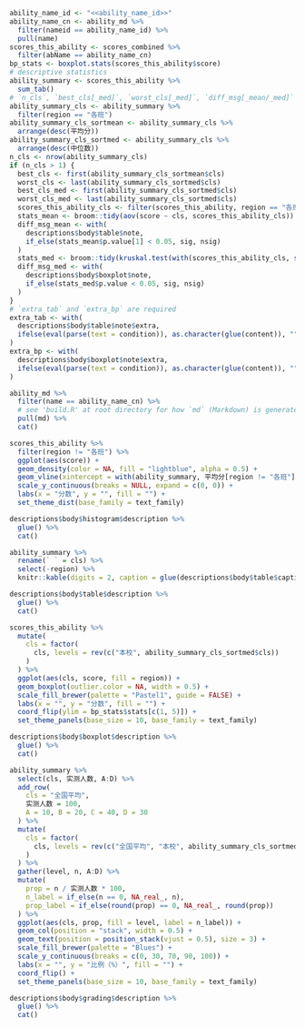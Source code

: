 ```r
ability_name_id <- "<<ability_name_id>>"
ability_name_cn <- ability_md %>% 
  filter(nameid == ability_name_id) %>% 
  pull(name)
scores_this_ability <- scores_combined %>%
  filter(abName == ability_name_cn)
bp_stats <- boxplot.stats(scores_this_ability$score)
# descriptive statistics
ability_summary <- scores_this_ability %>%
  sum_tab()
# `n_cls`, `best_cls[_med]`, `worst_cls[_med]`, `diff_msg[_mean/_med]` are required
ability_summary_cls <- ability_summary %>%
  filter(region == "各班")
ability_summary_cls_sortmean <- ability_summary_cls %>%
  arrange(desc(平均分))
ability_summary_cls_sortmed <- ability_summary_cls %>%
  arrange(desc(中位数))
n_cls <- nrow(ability_summary_cls)
if (n_cls > 1) {
  best_cls <- first(ability_summary_cls_sortmean$cls)
  worst_cls <- last(ability_summary_cls_sortmed$cls)
  best_cls_med <- first(ability_summary_cls_sortmed$cls)
  worst_cls_med <- last(ability_summary_cls_sortmed$cls)
  scores_this_ability_cls <- filter(scores_this_ability, region == "各班")
  stats_mean <- broom::tidy(aov(score ~ cls, scores_this_ability_cls))
  diff_msg_mean <- with(
    descriptions$body$table$note,
    if_else(stats_mean$p.value[1] < 0.05, sig, nsig)
  ) 
  stats_med <- broom::tidy(kruskal.test(with(scores_this_ability_cls, split(score, cls))))
  diff_msg_med <- with(
    descriptions$body$boxplot$note,
    if_else(stats_med$p.value < 0.05, sig, nsig)
  )
}
# `extra_tab` and `extra_bp` are required
extra_tab <- with(
  descriptions$body$table$note$extra,
  ifelse(eval(parse(text = condition)), as.character(glue(content)), "")
)
extra_bp <- with(
  descriptions$body$boxplot$note$extra,
  ifelse(eval(parse(text = condition)), as.character(glue(content)), "")
) 
```

```r
ability_md %>%
  filter(name == ability_name_cn) %>%
  # see 'build.R' at root directory for how `md` (Markdown) is generated
  pull(md) %>%
  cat()
```

```r
scores_this_ability %>%
  filter(region != "各班") %>%
  ggplot(aes(score)) +
  geom_density(color = NA, fill = "lightblue", alpha = 0.5) +
  geom_vline(xintercept = with(ability_summary, 平均分[region != "各班"]), color = "red") +
  scale_y_continuous(breaks = NULL, expand = c(0, 0)) +
  labs(x = "分数", y = "", fill = "") +
  set_theme_dist(base_family = text_family)
```

```r
descriptions$body$histogram$description %>%
  glue() %>%
  cat()
```

```r
ability_summary %>%
  rename(` ` = cls) %>%
  select(-region) %>%
  knitr::kable(digits = 2, caption = glue(descriptions$body$table$caption))
```

```r
descriptions$body$table$description %>%
  glue() %>%
  cat()
```

```r
scores_this_ability %>%
  mutate(
    cls = factor(
      cls, levels = rev(c("本校", ability_summary_cls_sortmed$cls))
    )
  ) %>%
  ggplot(aes(cls, score, fill = region)) +
  geom_boxplot(outlier.color = NA, width = 0.5) +
  scale_fill_brewer(palette = "Pastel1", guide = FALSE) +
  labs(x = "", y = "分数", fill = "") +
  coord_flip(ylim = bp_stats$stats[c(1, 5)]) +
  set_theme_panels(base_size = 10, base_family = text_family)
```

```r
descriptions$body$boxplot$description %>%
  glue() %>%
  cat()
```

```r
ability_summary %>%
  select(cls, 实测人数, A:D) %>% 
  add_row(
    cls = "全国平均",
    实测人数 = 100,
    A = 10, B = 20, C = 40, D = 30
  ) %>% 
  mutate(
    cls = factor(
      cls, levels = rev(c("全国平均", "本校", ability_summary_cls_sortmed$cls))
    )
  ) %>%
  gather(level, n, A:D) %>%
  mutate(
    prop = n / 实测人数 * 100,
    n_label = if_else(n == 0, NA_real_, n),
    prop_label = if_else(round(prop) == 0, NA_real_, round(prop))
  ) %>%
  ggplot(aes(cls, prop, fill = level, label = n_label)) +
  geom_col(position = "stack", width = 0.5) +
  geom_text(position = position_stack(vjust = 0.5), size = 3) +
  scale_fill_brewer(palette = "Blues") +
  scale_y_continuous(breaks = c(0, 30, 70, 90, 100)) +
  labs(x = "", y = "比例（%）", fill = "") +
  coord_flip() +
  set_theme_panels(base_size = 10, base_family = text_family)
```

```r
descriptions$body$grading$description %>%
  glue() %>%
  cat()
```
